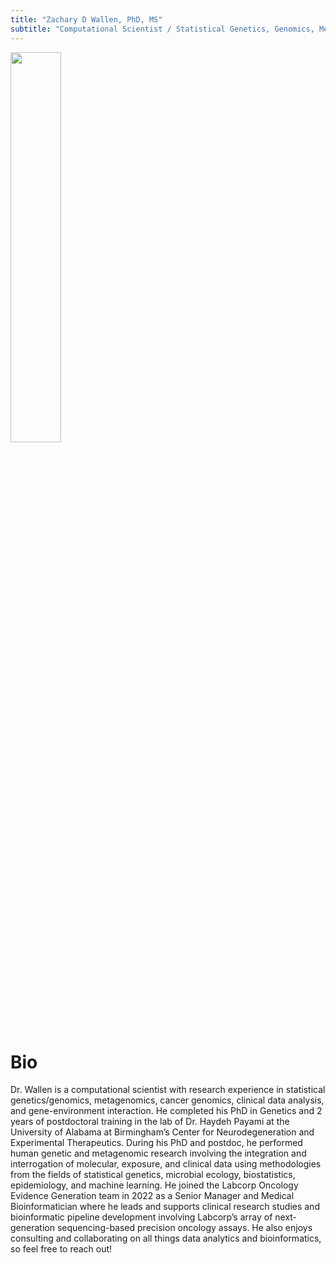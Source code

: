 ```yaml
---
title: "Zachary D Wallen, PhD, MS"
subtitle: "Computational Scientist / Statistical Genetics, Genomics, Metagenomics, Gene-Environment Interaction, Clinical and Real-World Data Analysis"
---
```


![](images/headshot.png){width=40%}

# Bio

Dr. Wallen is a computational scientist with research experience in statistical genetics/genomics, metagenomics, cancer genomics, clinical data analysis, and gene-environment interaction. He completed his PhD in Genetics and 2 years of postdoctoral training in the lab of Dr. Haydeh Payami at the University of Alabama at Birmingham's Center for Neurodegeneration and Experimental Therapeutics. During his PhD and postdoc, he performed human genetic and metagenomic research involving the integration and interrogation of molecular, exposure, and clinical data using methodologies from the fields of statistical genetics, microbial ecology, biostatistics, epidemiology, and machine learning. He joined the Labcorp Oncology Evidence Generation team in 2022 as a Senior Manager and Medical Bioinformatician where he leads and supports clinical research studies and bioinformatic pipeline development involving Labcorp's array of next-generation sequencing-based precision oncology assays. He also enjoys consulting and collaborating on all things data analytics and bioinformatics, so feel free to reach out!
